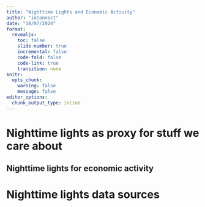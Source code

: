 ```yaml
---
title: "Nighttime Lights and Economic Activity"
author: "ieConnect"
date: "10/07/2024"
format: 
  revealjs:
    toc: false
    slide-number: true
    incremental: false
    code-fold: false
    code-link: true
    transition: none
knitr:
  opts_chunk:
    warning: false
    message: false
editor_options: 
  chunk_output_type: inline
---
```


# Nighttime lights as proxy for stuff we care about

## Nighttime lights for economic activity

# Nighttime lights data sources


